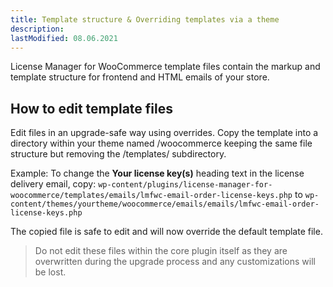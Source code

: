 ```yaml
---
title: Template structure & Overriding templates via a theme
description:
lastModified: 08.06.2021
---
```


License Manager for WooCommerce template files contain the markup and template
structure for frontend and HTML emails of your store.

## How to edit template files

Edit files in an upgrade-safe way using overrides. Copy the template into a
directory within your theme named /woocommerce keeping the same file structure
but removing the /templates/ subdirectory.

Example: To change the **Your license key(s)** heading text in the license
delivery email, copy: `wp-content/plugins/license-manager-for-woocommerce/templates/emails/lmfwc-email-order-license-keys.php`
to `wp-content/themes/yourtheme/woocommerce/emails/emails/lmfwc-email-order-license-keys.php`

The copied file is safe to edit and will now override the default template file.

>Do not edit these files within the core plugin itself as they are
overwritten during the upgrade process and any customizations will be lost.
